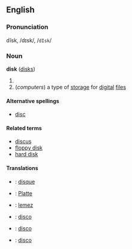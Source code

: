 ==English==
===Pronunciation===
dĭsk, /dɪsk/, /<tt>dIsk</tt>/

===Noun===
'''disk''' ([[disks]])

#{{stub}}
#(''computers'') a type of [[storage]] for [[digital]] [[files]]

====Alternative spellings====
*[[disc]]

====Related terms====
*[[discus]]
*[[floppy disk]]
*[[hard disk]]

====Translations====
*{{fr}}: [[disque]]
*{{de}}: [[Platte]]
*{{hu}}: [[lemez]]
*{{it}}: [[disco]]
*{{pt}}: [[disco]]
*{{es}}: [[disco]]
